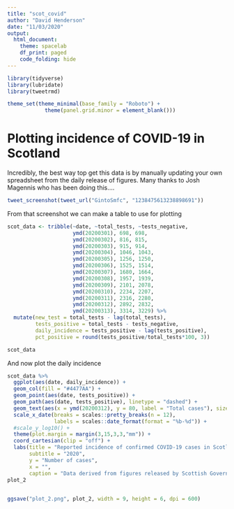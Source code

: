 ```yaml
---
title: "scot_covid"
author: "David Henderson"
date: "11/03/2020"
output: 
  html_document:
    theme: spacelab
    df_print: paged
    code_folding: hide
---
```



```r
library(tidyverse)
library(lubridate)
library(tweetrmd)

theme_set(theme_minimal(base_family = "Roboto") +
            theme(panel.grid.minor = element_blank()))
```


# Plotting incidence of COVID-19 in Scotland

Incredibly, the best way top get this data is by manually updating your own spreadsheet from the daily release of figures. Many thanks to Josh Magennis who has been doing this....

```r
tweet_screenshot(tweet_url("GintoSmfc", "1238475613238898691"))
```

From that screenshot we can make a table to use for plotting

```r
scot_data <- tribble(~date, ~total_tests, ~tests_negative,
                     ymd(20200301), 698, 698,
                     ymd(20200302), 816, 815,
                     ymd(20200303), 915, 914,
                     ymd(20200304), 1046, 1043,
                     ymd(20200305), 1256, 1250,
                     ymd(20200306), 1525, 1514,
                     ymd(20200307), 1680, 1664,
                     ymd(20200308), 1957, 1939,
                     ymd(20200309), 2101, 2078,
                     ymd(20200310), 2234, 2207,
                     ymd(20200311), 2316, 2280,
                     ymd(20200312), 2892, 2832,
                     ymd(20200313), 3314, 3229) %>% 
  mutate(new_test = total_tests - lag(total_tests), 
         tests_positive = total_tests - tests_negative, 
         daily_incidence = tests_positive - lag(tests_positive),
         pct_positive = round(tests_positive/total_tests*100, 3))

scot_data
```

And now plot the daily incidence


```r
scot_data %>% 
  ggplot(aes(date, daily_incidence)) +
  geom_col(fill = "#4477AA") +
  geom_point(aes(date, tests_positive)) +
  geom_path(aes(date, tests_positive), linetype = "dashed") +
  geom_text(aes(x = ymd(20200312), y = 80, label = "Total cases"), size = 4, fontface = "bold") +
  scale_x_date(breaks = scales::pretty_breaks(n = 12),
               labels = scales::date_format(format = "%b-%d")) +
  #scale_y_log10() +
  theme(plot.margin = margin(3,15,3,3,"mm")) +
  coord_cartesian(clip = "off") +
  labs(title = "Reported incidence of confirmed COVID-19 cases in Scotland",
       subtitle = "2020",
       y = "Number of cases",
       x = "",
       caption = "Data derived from figures released by Scottish Government") -> plot_2
plot_2
  
```



```r
ggsave("plot_2.png", plot_2, width = 9, height = 6, dpi = 600)
```


